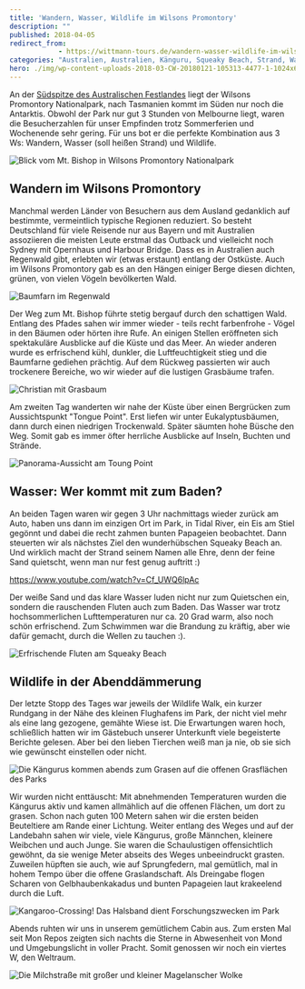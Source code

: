 ```yaml
---
title: 'Wandern, Wasser, Wildlife im Wilsons Promontory'
description: ""
published: 2018-04-05
redirect_from: 
            - https://wittmann-tours.de/wandern-wasser-wildlife-im-wilsons-promontory/
categories: "Australien, Australien, Känguru, Squeaky Beach, Strand, Wandern, Wasser, Wildlife, Wilsons Promontory"
hero: ./img/wp-content-uploads-2018-03-CW-20180121-105313-4477-1-1024x683.jpg
---
```

An der [Südspitze des Australischen Festlandes](https://de.wikipedia.org/wiki/Wilsons-Promontory-Nationalpark) liegt der Wilsons Promontory Nationalpark, nach Tasmanien kommt im Süden nur noch die Antarktis. Obwohl der Park nur gut 3 Stunden von Melbourne liegt, waren die Besucherzahlen für unser Empfinden trotz Sommerferien und Wochenende sehr gering. Für uns bot er die perfekte Kombination aus 3 Ws: Wandern, Wasser (soll heißen Strand) und Wildlife.

![Blick vom Mt. Bishop in Wilsons Promontory Nationalpark](./img/wp-content-uploads-2018-03-CW-20180121-105313-4477-1-1024x683.jpg)

<!--more-->

## Wandern im Wilsons Promontory

Manchmal werden Länder von Besuchern aus dem Ausland gedanklich auf bestimmte, vermeintlich typische Regionen reduziert. So besteht Deutschland für viele Reisende nur aus Bayern und mit Australien assoziieren die meisten Leute erstmal das Outback und vielleicht noch Sydney mit Opernhaus und Harbour Bridge. Dass es in Australien auch Regenwald gibt, erlebten wir (etwas erstaunt) entlang der Ostküste. Auch im Wilsons Promontory gab es an den Hängen einiger Berge diesen dichten, grünen, von vielen Vögeln bevölkerten Wald.

![Baumfarn im Regenwald](./img/wp-content-uploads-2018-03-CW-20180121-114955-4498-HDR-1-1024x683.jpg)

Der Weg zum Mt. Bishop führte stetig bergauf durch den schattigen Wald. Entlang des Pfades sahen wir immer wieder - teils recht farbenfrohe - Vögel in den Bäumen oder hörten ihre Rufe. An einigen Stellen eröffneten sich spektakuläre Ausblicke auf die Küste und das Meer. An wieder anderen wurde es erfrischend kühl, dunkler, die Luftfeuchtigkeit stieg und die Baumfarne gediehen prächtig. Auf dem Rückweg passierten wir auch trockenere Bereiche, wo wir wieder auf die lustigen Grasbäume trafen.

![Christian mit Grasbaum](./img/wp-content-uploads-2018-03-CW-20180121-132818-5426-1-1024x683.jpg)

Am zweiten Tag wanderten wir nahe der Küste über einen Bergrücken zum Aussichtspunkt "Tongue Point". Erst liefen wir unter Eukalyptusbäumen, dann durch einen niedrigen Trockenwald. Später säumten hohe Büsche den Weg. Somit gab es immer öfter herrliche Ausblicke auf Inseln, Buchten und Strände.

![Panorama-Aussicht am Toung Point](http://wittmann-tours.de/wp-content/uploads/2018/03/CW-20180122-123012-4649-1-1024x683.jpg)

## Wasser: Wer kommt mit zum Baden?

An beiden Tagen waren wir gegen 3 Uhr nachmittags wieder zurück am Auto, haben uns dann im einzigen Ort im Park, in Tidal River, ein Eis am Stiel gegönnt und dabei die recht zahmen bunten Papageien beobachtet. Dann steuerten wir als nächstes Ziel den wunderhübschen Squeaky Beach an. Und wirklich macht der Strand seinem Namen alle Ehre, denn der feine Sand quietscht, wenn man nur fest genug auftritt :)

https://www.youtube.com/watch?v=Cf_UWQ6lpAc

Der weiße Sand und das klare Wasser luden nicht nur zum Quietschen ein, sondern die rauschenden Fluten auch zum Baden. Das Wasser war trotz hochsommerlichen Lufttemperaturen nur ca. 20 Grad warm, also noch schön erfrischend. Zum Schwimmen war die Brandung zu kräftig, aber wie dafür gemacht, durch die Wellen zu tauchen :).

![Erfrischende Fluten am Squeaky Beach](http://wittmann-tours.de/wp-content/uploads/2018/03/CW-20180122-163348-4676-1-1024x683.jpg)

## Wildlife in der Abenddämmerung

Der letzte Stopp des Tages war jeweils der Wildlife Walk, ein kurzer Rundgang in der Nähe des kleinen Flughafens im Park, der nicht viel mehr als eine lang gezogene, gemähte Wiese ist. Die Erwartungen waren hoch, schließlich hatten wir im Gästebuch unserer Unterkunft viele begeisterte Berichte gelesen. Aber bei den lieben Tierchen weiß man ja nie, ob sie sich wie gewünscht einstellen oder nicht.

![Die Kängurus kommen abends zum Grasen auf die offenen Grasflächen des Parks](http://wittmann-tours.de/wp-content/uploads/2018/03/CW-20180121-174326-4601-1-1024x683.jpg)

Wir wurden nicht enttäuscht: Mit abnehmenden Temperaturen wurden die Kängurus aktiv und kamen allmählich auf die offenen Flächen, um dort zu grasen. Schon nach guten 100 Metern sahen wir die ersten beiden Beuteltiere am Rande einer Lichtung. Weiter entlang des Weges und auf der Landebahn sahen wir viele, viele Kängurus, große Männchen, kleinere Weibchen und auch Junge. Sie waren die Schaulustigen offensichtlich gewöhnt, da sie wenige Meter abseits des Weges unbeeindruckt grasten. Zuweilen hüpften sie auch, wie auf Sprungfedern, mal gemütlich, mal in hohem Tempo über die offene Graslandschaft. Als Dreingabe flogen Scharen von Gelbhaubenkakadus und bunten Papageien laut krakeelend durch die Luft.

![Kangaroo-Crossing! Das Halsband dient Forschungszwecken im Park](http://wittmann-tours.de/wp-content/uploads/2018/03/CW-20180122-172719-4717-1-1024x683.jpg)

Abends ruhten wir uns in unserem gemütlichem Cabin aus. Zum ersten Mal seit Mon Repos zeigten sich nachts die Sterne in Abwesenheit von Mond und Umgebungslicht in voller Pracht. Somit genossen wir noch ein viertes W, den Weltraum.

![Die Milchstraße mit großer und kleiner Magelanscher Wolke](http://wittmann-tours.de/wp-content/uploads/2018/03/CW-20180122-224904-4785-1-683x1024.jpg)
